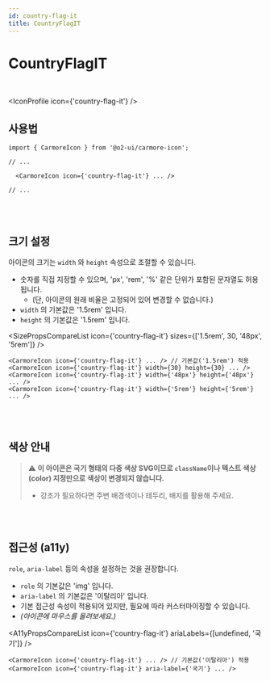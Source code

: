 ```yaml
---
id: country-flag-it
title: CountryFlagIT
---
```




# CountryFlagIT

<br />

<IconProfile icon={'country-flag-it'} />

## 사용법

```tsx
import { CarmoreIcon } from '@o2-ui/carmore-icon';

// ...

  <CarmoreIcon icon={'country-flag-it'} ... />

// ...
```

<br />
<br />

## 크기 설정

아이콘의 크기는 `width` 와 `height` 속성으로 조절할 수 있습니다.

- 숫자를 직접 지정할 수 있으며, 'px', 'rem', '%' 같은 단위가 포함된 문자열도 허용됩니다.
  - (단, 아이콘의 원래 비율은 고정되어 있어 변경할 수 없습니다.)
- `width` 의 기본값은 '1.5rem' 입니다.
- `height` 의 기본값은 '1.5rem' 입니다.

<SizePropsCompareList icon={'country-flag-it'} sizes={['1.5rem', 30, '48px', '5rem']} />

```tsx
<CarmoreIcon icon={'country-flag-it'} ... /> // 기본값('1.5rem') 적용
<CarmoreIcon icon={'country-flag-it'} width={30} height={30} ... />
<CarmoreIcon icon={'country-flag-it'} width={'48px'} height={'48px'} ... />
<CarmoreIcon icon={'country-flag-it'} width={'5rem'} height={'5rem'} ... />
```

<br />
<br />

## 색상 안내

> ⚠️ <b>이 아이콘은 국기 형태의 다중 색상 SVG이므로 `className`이나 텍스트 색상(color) 지정만으로 색상이 변경되지 않습니다. </b>
>
> - 강조가 필요하다면 주변 배경색이나 테두리, 배지를 활용해 주세요.

<br />
<br />

## 접근성 (a11y)

`role`, `aria-label` 등의 속성을 설정하는 것을 권장합니다.

- `role` 의 기본값은 'img' 입니다.
- `aria-label` 의 기본값은 '이탈리아' 입니다.
- 기본 접근성 속성이 적용되어 있지만, 필요에 따라 커스터마이징할 수 있습니다.
- _(아이콘에 마우스를 올려보세요.)_

<A11yPropsCompareList icon={'country-flag-it'} ariaLabels={[undefined, '국기']} />

```tsx
<CarmoreIcon icon={'country-flag-it'} ... /> // 기본값('이탈리아') 적용
<CarmoreIcon icon={'country-flag-it'} aria-label={'국기'} ... />
```
